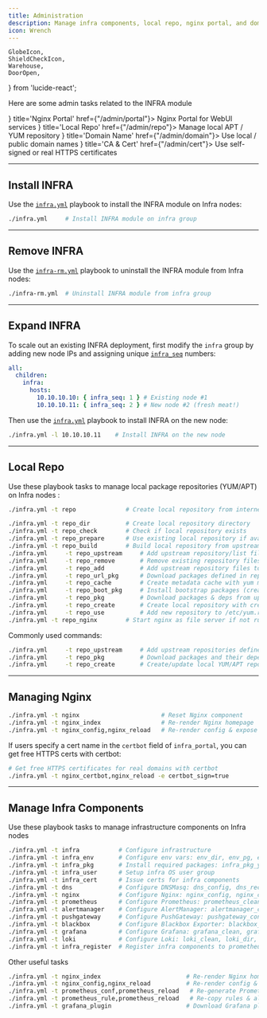 ```yaml
---
title: Administration
description: Manage infra components, local repo, nginx portal, and domain names
icon: Wrench
---
```


    GlobeIcon,
    ShieldCheckIcon,
    Warehouse,
    DoorOpen,
} from 'lucide-react';

Here are some admin tasks related to the INFRA module

<Cards>
    <Card icon={<DoorOpen className="text-violet-500"/>} title='Nginx Portal' href={"/admin/portal"}>
        Nginx Portal for WebUI services
    </Card>
    <Card icon={<Warehouse className="text-amber-500"/>} title='Local Repo' href={"/admin/repo"}>
        Manage local APT / YUM repository
    </Card>
    <Card icon={<GlobeIcon className="text-cyan-500"/>} title='Domain Name' href={"/admin/domain"}>
        Use local / public domain names
    </Card>
    <Card icon={<ShieldCheckIcon className="text-rose-500"/>} title='CA & Cert' href={"/admin/cert"}>
        Use self-signed or real HTTPS certificates
    </Card>
</Cards>



------

## Install INFRA

Use the [`infra.yml`](/infra/playbook/#infrayml) playbook to install the INFRA module on Infra nodes:

```bash
./infra.yml     # Install INFRA module on infra group
```

------

## Remove INFRA

Use the [`infra-rm.yml`](/infra/playbook/#infra-rmyml) playbook to uninstall the INFRA module from Infra nodes:

```bash
./infra-rm.yml  # Uninstall INFRA module from infra group
```

------

## Expand INFRA

To scale out an existing INFRA deployment, first modify the `infra` group by adding new node IPs and assigning unique [`infra_seq`](/infra/param#infra_seq) numbers:

```yaml
all:
  children:
    infra:
      hosts:
        10.10.10.10: { infra_seq: 1 } # Existing node #1
        10.10.10.11: { infra_seq: 2 } # New node #2 (fresh meat!)
```

Then use the [`infra.yml`](/infra/playbook/#infrayml) playbook to install INFRA on the new node:

```bash
./infra.yml -l 10.10.10.11    # Install INFRA on the new node
```

------

## Local Repo

Use these playbook tasks to manage local package repositories (YUM/APT) on Infra nodes :

```bash
./infra.yml -t repo              # Create local repository from internet or offline packages

./infra.yml -t repo_dir          # Create local repository directory
./infra.yml -t repo_check        # Check if local repository exists
./infra.yml -t repo_prepare      # Use existing local repository if available
./infra.yml -t repo_build        # Build local repository from upstream if not exists
./infra.yml     -t repo_upstream     # Add upstream repository/list files
./infra.yml     -t repo_remove       # Remove existing repository files if repo_remove=true
./infra.yml     -t repo_add          # Add upstream repository files to /etc/yum.repos.d (or apt)
./infra.yml     -t repo_url_pkg      # Download packages defined in repo_url_packages
./infra.yml     -t repo_cache        # Create metadata cache with yum makecache / apt update
./infra.yml     -t repo_boot_pkg     # Install bootstrap packages (createrepo_c, yum-utils, etc)
./infra.yml     -t repo_pkg          # Download packages & deps from upstream
./infra.yml     -t repo_create       # Create local repository with createrepo_c / dpkg-dev
./infra.yml     -t repo_use          # Add new repository to /etc/yum.repos.d | apt sources
./infra.yml -t repo_nginx        # Start nginx as file server if not running
```

Commonly used commands:

```bash
./infra.yml     -t repo_upstream     # Add upstream repositories defined in repo_upstream
./infra.yml     -t repo_pkg          # Download packages and their dependencies
./infra.yml     -t repo_create       # Create/update local YUM/APT repository
```

------

## Managing Nginx

```bash
./infra.yml -t nginx                       # Reset Nginx component
./infra.yml -t nginx_index                 # Re-render Nginx homepage
./infra.yml -t nginx_config,nginx_reload   # Re-render config & expose new upstream services
```

If users specify a cert name in the `certbot` field of `infra_portal`, you can get free HTTPS certs with certbot:

```bash
# Get free HTTPS certificates for real domains with certbot
./infra.yml -t nginx_certbot,nginx_reload -e certbot_sign=true
```

------

## Manage Infra Components

Use these playbook tasks to manage infrastructure components on Infra nodes 

```bash
./infra.yml -t infra           # Configure infrastructure
./infra.yml -t infra_env       # Configure env vars: env_dir, env_pg, env_pgadmin, env_var
./infra.yml -t infra_pkg       # Install required packages: infra_pkg_yum, infra_pkg_pip
./infra.yml -t infra_user      # Setup infra OS user group
./infra.yml -t infra_cert      # Issue certs for infra components
./infra.yml -t dns             # Configure DNSMasq: dns_config, dns_record, dns_launch
./infra.yml -t nginx           # Configure Nginx: nginx_config, nginx_cert, nginx_static, nginx_launch, nginx_exporter
./infra.yml -t prometheus      # Configure Prometheus: prometheus_clean, prometheus_dir, prometheus_config, prometheus_launch, prometheus_reload
./infra.yml -t alertmanager    # Configure AlertManager: alertmanager_config, alertmanager_launch
./infra.yml -t pushgateway     # Configure PushGateway: pushgateway_config, pushgateway_launch
./infra.yml -t blackbox        # Configure Blackbox Exporter: blackbox_launch
./infra.yml -t grafana         # Configure Grafana: grafana_clean, grafana_config, grafana_plugin, grafana_launch, grafana_provision
./infra.yml -t loki            # Configure Loki: loki_clean, loki_dir, loki_config, loki_launch
./infra.yml -t infra_register  # Register infra components to prometheus
```

Other useful tasks 

```bash
./infra.yml -t nginx_index                        # Re-render Nginx homepage
./infra.yml -t nginx_config,nginx_reload          # Re-render config & expose new upstream services
./infra.yml -t prometheus_conf,prometheus_reload   # Re-generate Prometheus config & reload
./infra.yml -t prometheus_rule,prometheus_reload   # Re-copy rules & alerts, then reload
./infra.yml -t grafana_plugin                     # Download Grafana plugins (VPN might be needed)
```
